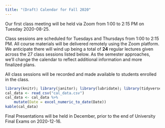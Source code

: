 ```yaml
---
title: "(Draft) Calendar for Fall 2020"
---
```


Our first class meeting will be held via Zoom from 1:00 to 2:15 PM on Tuesday 2020-08-25.

Class sessions are scheduled for Tuesdays and Thursdays from 1:00 to 2:15 PM. All course materials will be delivered remotely using the Zoom platform. We anticipate there will wind up being a total of **24** regular lectures given across the 27 class sessions listed below. As the semester approaches, we'll change the calendar to reflect additional information and more finalized plans.

All class sessions will be recorded and made available to students enrolled in the class.

```r
library(knitr); library(janitor); library(lubridate); library(tidyverse)
cal_data <- read_csv("cal_data.csv")
cal_data <- cal_data %>% 
    mutate(Date = excel_numeric_to_date(Date))
kable(cal_data)
```

Final Presentations will be held in December, prior to the end of University Final Exams on 2020-12-16.